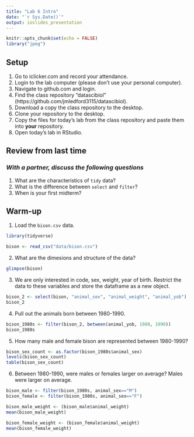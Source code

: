 ```yaml
---
title: "Lab 6 Intro"
date: "`r Sys.Date()`"
output: ioslides_presentation
---
```


```r
knitr::opts_chunk$set(echo = FALSE)
library("jpeg")
```

## Setup
1. Go to iclicker.com and record your attendance.
2. Login to the lab computer (please don't use your personal computer).  
3. Navigate to github.com and login.  
4. Find the class repository "datascibiol" (https://github.com/jmledford3115/datascibiol).  
5. Download a copy the class repository to the desktop.  
6. Clone your repository to the desktop.  
7. Copy the files for today's lab from the class repository and paste them into **your** repository.  
8. Open today's lab in RStudio.  

## Review from last time
### *With a partner, discuss the following questions*
1. What are the characteristics of `tidy` data?  
2. What is the difference between `select` and `filter`?  
3. When is your first midterm?  

## Warm-up
1. Load the `bison.csv` data.

```r
library(tidyverse)
```

```r
bison <- read_csv("data/bison.csv")
```

2. What are the dimesions and structure of the data?

```r
glimpse(bison)
```

3. We are only interested in code, sex, weight, year of birth. Restrict the data to these variables and store the dataframe as a new object.

```r
bison_2 <- select(bison, "animal_sex", "animal_weight", "animal_yob")
bison_2
```

4. Pull out the animals born between 1980-1990.

```r
bison_1980s <- filter(bison_2, between(animal_yob, 1980, 1990))
bison_1980s
```

5. How many male and female bison are represented between 1980-1990?

```r
bison_sex_count <- as.factor(bison_1980s$animal_sex)
levels(bison_sex_count)
table(bison_sex_count)
```

6. Between 1980-1990, were males or females larger on average? Males were larger on average. 

```r
bison_male <- filter(bison_1980s, animal_sex=="M")
bison_female <- filter(bison_1980s, animal_sex=="F")
```

```r
bison_male_weight <- (bison_male$animal_weight)
mean(bison_male_weight)
```

```r
bison_female_weight <- (bison_female$animal_weight)
mean(bison_female_weight)
```